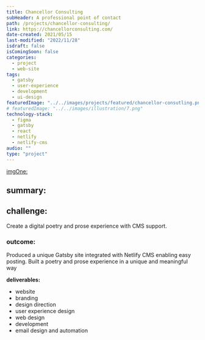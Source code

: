 ```yaml
---
title: Chancellor Consulting
subHeader: A professional point of contact
path: /projects/chancellor-consulting/
link: https://chancellorconsulting.com/
date-created: 2021/05/15
last-modified: "2022/11/28"
isdraft: false
isComingSoon: false
categories:
  - project
  - web-site
tags:
  - gatsby
  - user-experience
  - development
  - ui-design
featuredImage: "../../images/projects/featured/chancellor-consutling.png"
# featuredImage: "../../images/illustration/7.png"
technology-stack:
  - figma
  - gatsby
  - react
  - netlify
  - netlify-cms
audio: ""
type: "project"
---
```


[imgOne:](../assets/images/projects/yogaofwords-showcase-1.png)

## summary:

## challenge:

Create a digital poetry and prose experience with CMS support.

### outcome:

Produced a unique Gatsby site integrated with Netlify CMS enabling easy
posting. Built a poetry and prose experience in a unique and meaningful
way

**deliverables:**

- website
- branding
- design direction
- user experience design
- web design
- development
- email design and automation
